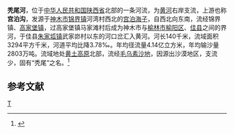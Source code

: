 '''秃尾河'''，位于[[中华人民共和国|中华人民共和国]][[陕西省|陕西省]]北部的一条河流，为[[黄河|黄河]]右岸支流，上游也称'''宫泊沟'''，发源于[[神木市|神木市]][[锦界镇|锦界镇]]河湾村西北的[[宫泊海子|宫泊海子]]，自西北向东南，流经锦界镇、[[高家堡镇|高家堡镇]]，过高家堡镇马家滩村后成为神木市与[[榆林市|榆林市]][[榆阳区|榆阳区]]、[[佳县|佳县]]之间的界河，于佳县[[朱家坬镇|朱家坬镇]]武家峁村以东的河口岔汇入黄河。河长140千米，流域面积3294平方千米，河道平均比降3.78‰。年均径流量4.14亿立方米，年均输沙量2803万吨。流域地处[[黄土高原|黄土高原]]北部，流经[[毛乌素沙地|毛乌素沙地]]，因源出沙漠地区，支流少，固有“秃尾”之名。<ref name="中国河湖大典">{{cite book zh |author=《[[中国河湖大典|中国河湖大典]]》编纂委员会 |title=《中国河湖大典·黄河卷》 |format=M |edition=1 |location=北京 |publisher=中国水利水电出版社 |date=2014年4月 |pages=128页 |id= ISBN 978-7-5170-1937-4}}</ref>

==参考文献==
{{reflist}}

{{黄河}}
{{China-river-stub}}

[[Category:陕西河流|T]]